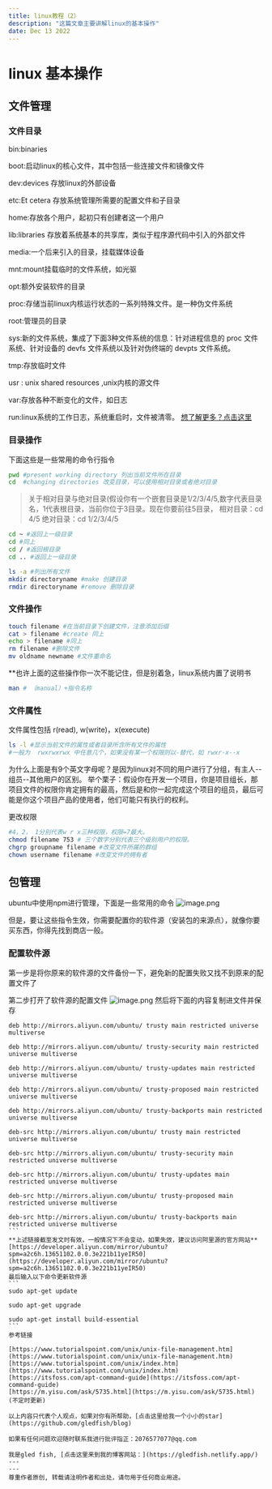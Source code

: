 ```yaml
---
title: linux教程（2）
description: "这篇文章主要讲解linux的基本操作"
date: Dec 13 2022
---
```


# linux 基本操作

## 文件管理

### 文件目录
bin:binaries

boot:启动linux的核心文件，其中包括一些连接文件和镜像文件

dev:devices 存放linux的外部设备

etc:Et cetera 存放系统管理所需要的配置文件和子目录

home:存放各个用户，起初只有创建者这一个用户

lib:libraries 存放着系统基本的共享库，类似于程序源代码中引入的外部文件

media:一个后来引入的目录，挂载媒体设备

mnt:mount挂载临时的文件系统，如光驱

opt:额外安装软件的目录

proc:存储当前linux内核运行状态的一系列特殊文件。是一种伪文件系统

root:管理员的目录

sys:新的文件系统，集成了下面3种文件系统的信息：针对进程信息的 proc 文件系统、针对设备的 devfs 文件系统以及针对伪终端的 devpts 文件系统。

tmp:存放临时文件

usr : unix shared resources ,unix内核的源文件

var:存放各种不断变化的文件，如日志

run:linux系统的工作日志，系统重启时，文件被清零。
[想了解更多？点击这里](https://www.pathname.com/fhs/pub/fhs-2.3.html#PURPOSE31)

### 目录操作
下面这些是一些常用的命令行指令
```bash
pwd #present working directory 列出当前文件所在目录
cd  #changing directories 改变目录，可以使用相对目录或者绝对目录
```
>关于相对目录与绝对目录(假设你有一个嵌套目录是1/2/3/4/5,数字代表目录名，1代表根目录，当前你位于3目录。现在你要前往5目录，
>相对目录：cd 4/5
>绝对目录：cd 1/2/3/4/5
```bash
cd ~ #返回上一级目录
cd #同上
cd / #返回根目录
cd .. #返回上一级目录

ls -a #列出所有文件
mkdir directoryname #make 创建目录
rmdir directoryname #remove 删除目录

```

### 文件操作

```bash
touch filename #在当前目录下创建文件，注意添加后缀
cat > filename #create 同上
echo > filename #同上
rm filename #删除文件
mv oldname newname #文件重命名
```

**也许上面的这些操作你一次不能记住，但是别着急，linux系统内置了说明书
```bash
man # （manual）+指令名称
```

### 文件属性

文件属性包括 r(read), w(write)，x(execute)
```bash
ls -l #显示当前文件的属性或者目录所含所有文件的属性
#一般为  rwxrwxrwx 中任意几个，如果没有某一个权限则以-替代，如 rwxr-x--x
```
为什么上面是有9个英文字母呢？是因为linux对不同的用户进行了分组，有主人--组员--其他用户的区别。
举个栗子：假设你在开发一个项目，你是项目组长，那项目文件的权限你肯定拥有的最高，然后是和你一起完成这个项目的组员，最后可能是你这个项目产品的使用者，他们可能只有执行的权利。

更改权限
```bash
#4，2， 1分别代表w r x三种权限，权限=7最大。
chmod filename 753 # 三个数字分别代表三个级别用户的权限。
chgrp groupname filename #改变文件所属的群组
chown username filename #改变文件的拥有者
```
## 包管理
ubuntu中使用npm进行管理，下面是一些常用的命令
![image.png](https://s2.loli.net/2022/12/14/IyjsHgE6xRqf1r9.png)

但是，要让这些指令生效，你需要配置你的软件源（安装包的来源点），就像你要买东西，你得先找到商店一般。
### 配置软件源
第一步是将你原来的软件源的文件备份一下，避免新的配置失败又找不到原来的配置文件了

第二步打开了软件源的配置文件
![image.png](https://s2.loli.net/2022/12/14/SGdwHpR57oqbfXc.png)
然后将下面的内容复制进文件并保存
````
deb http://mirrors.aliyun.com/ubuntu/ trusty main restricted universe multiverse 

deb http://mirrors.aliyun.com/ubuntu/ trusty-security main restricted universe multiverse 

deb http://mirrors.aliyun.com/ubuntu/ trusty-updates main restricted universe multiverse 

deb http://mirrors.aliyun.com/ubuntu/ trusty-proposed main restricted universe multiverse 

deb http://mirrors.aliyun.com/ubuntu/ trusty-backports main restricted universe multiverse 

deb-src http://mirrors.aliyun.com/ubuntu/ trusty main restricted universe multiverse 

deb-src http://mirrors.aliyun.com/ubuntu/ trusty-security main restricted universe multiverse 

deb-src http://mirrors.aliyun.com/ubuntu/ trusty-updates main restricted universe multiverse 

deb-src http://mirrors.aliyun.com/ubuntu/ trusty-proposed main restricted universe multiverse 

deb-src http://mirrors.aliyun.com/ubuntu/ trusty-backports main restricted universe multiverse
```
**上述链接截至发文时有效，一般情况下不会变动，如果失效，建议访问阿里源的官方网站**[https://developer.aliyun.com/mirror/ubuntu?spm=a2c6h.13651102.0.0.3e221b11yeIR50](https://developer.aliyun.com/mirror/ubuntu?spm=a2c6h.13651102.0.0.3e221b11yeIR50)
最后输入以下命令更新软件源
```
sudo apt-get update

sudo apt-get upgrade

sudo apt-get install build-essential
```
参考链接

[https://www.tutorialspoint.com/unix/unix-file-management.htm](https://www.tutorialspoint.com/unix/unix-file-management.htm)
[https://www.tutorialspoint.com/unix/index.htm](https://www.tutorialspoint.com/unix/index.htm)
[https://itsfoss.com/apt-command-guide](https://itsfoss.com/apt-command-guide)
[https://m.yisu.com/ask/5735.html](https://m.yisu.com/ask/5735.html)
(不定时更新)

以上内容只代表个人观点，如果对你有所帮助，[点击这里给我一个小小的star](https://github.com/gledfish/blog)

如果有任何问题欢迎随时联系我进行批评指正：2076577077@qq.com  
 
我是gled fish, [点击这里来到我的博客网站：](https://gledfish.netlify.app/)
---
---
尊重作者原创, 转载请注明作者和出处，请勿用于任何商业用途。
